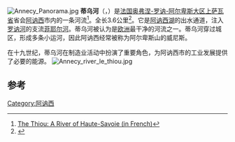 {{Infobox river
| name               = 蒂乌河
| name_native        = Thiou
| name_native_lang   = 
<!---------------------- IMAGE & MAP -->
| image              = AnnecyThiou.jpg
<!---------------------- LOCATION -->
| subdivision_type1  = 国家
| subdivision_name1  = [[法国|法国]]
| subdivision_type2  = 大区
| subdivision_name2  = [[奥弗涅-罗讷-阿尔卑斯大区|奥弗涅-罗讷-阿尔卑斯大区]]
| subdivision_type3  = 省
| subdivision_name3  = [[上萨瓦省|上萨瓦省]]
| subdivision_type4  = 
| subdivision_name4  = 
| subdivision_type5  = 市镇
| subdivision_name5  = [[阿讷西|阿讷西]]
<!---------------------- PHYSICAL CHARACTERISTICS -->
| length             = {{convert|3.6|km|mi|abbr=on}} 
<!---------------------- BASIN FEATURES -->
| source1            = [[阿讷西湖|阿讷西湖]]
| source1_location   = [[上萨瓦省|上萨瓦省]]
| source1_coordinates= 
| source1_elevation  = {{convert|446.8|m|abbr=on}}
| mouth              = [[菲耶尔河|菲耶尔河]]
| mouth_location     = [[法国|法国]]
| mouth_coordinates  = {{coord|45|54|34|N|6|5|53|E|display=inline,title}}
| mouth_elevation    = 
| progression        = [[菲耶尔河|菲耶尔河]]
}}
[[File:Annecy_Panorama.jpg|thumb]]
'''蒂乌河'''（{{lang-fr|Thiou}}，{{IPA-fr|tju}}）是[[法国|法国]][[奥弗涅-罗讷-阿尔卑斯大区|奥弗涅-罗讷-阿尔卑斯大区]][[上萨瓦省|上萨瓦省]]省会[[阿讷西|阿讷西]]市内的一条河流<ref>[http://www.annecy-ville.fr/le-thiou-riviere-de-haute-savoie/ The Thiou: A River of Haute-Savoie (in French)]</ref>。全长3.6公里<ref name=sandre>{{sandre|id=V1230500|nom=Le Thiou}}</ref>。它是[[阿讷西湖|阿讷西湖]]的出水通道，注入[[罗讷河|罗讷河]]的支流[[菲耶尔河|菲耶尔河]]。蒂乌河被认为是[[欧洲|欧洲]]最干净的河流之一。蒂乌河穿过城区，形成多条小运河，因此阿讷西经常被称为阿尔卑斯山的威尼斯。

在十九世纪，蒂乌河在制造业活动中扮演了重要角色，为阿讷西市的工业发展提供了必要的能源。
[[File:Annecy_river_le_thiou.jpg|thumb]]

==参考==
{{reflist}}
[[Category:阿讷西|Category:阿讷西]]